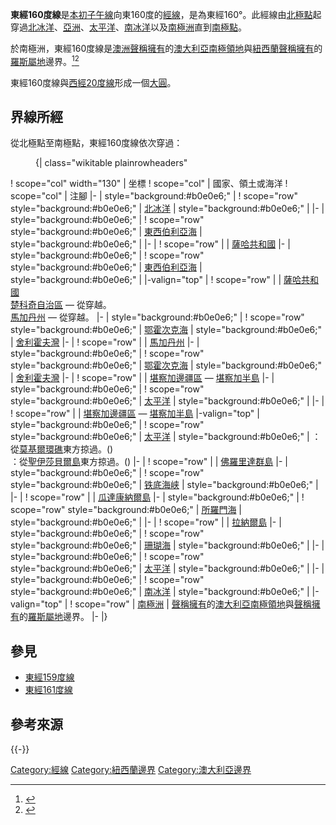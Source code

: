 {{Location map-line|lon=160}}
{{kml}}

'''東經160度線'''是[[本初子午線|本初子午線]]向東160度的[[經線|經線]]，是為東經160°。此經線由[[北極點|北極點]]起穿過[[北冰洋|北冰洋]]、[[亞洲|亞洲]]、[[太平洋|太平洋]]、[[南冰洋|南冰洋]]以及[[南極洲|南極洲]]直到[[南極點|南極點]]。

於南極洲，東經160度線是[[澳洲|澳洲]][[南極領地|聲稱擁有]]的[[澳大利亞南極領地|澳大利亞南極領地]]與[[紐西蘭|紐西蘭]][[南極領地|聲稱擁有]]的[[羅斯屬地|羅斯屬地]]邊界。<ref>{{cite web |url=http://www.crwflags.com/fotw/flags/nz-aq.html |title=Ross Dependency (New Zealand) |accessdate=2016年1月9日 |publisher=crwflags.com |language=en |archive-date=2021年10月28日 |archive-url=https://web.archive.org/web/20211028084417/https://www.crwflags.com/fotw/flags/nz-aq.html }}</ref><ref>{{cite web |url=http://www.australiaadventures.com/australian_antarctic_territory.htm |title=Australian Antarctic Territory at Australia Adventures |accessdate=2016年1月9日 |publisher=Australia Adventures |language=en |archive-url=https://web.archive.org/web/20160305065008/http://www.australiaadventures.com/australian_antarctic_territory.htm |archive-date=2016年3月5日 |dead-url=yes }}</ref>

東經160度線與[[西經20度線|西經20度線]]形成一個[[大圓|大圓]]。

==界線所經==
從北極點至南極點，東經160度線依次穿過：

:{| class="wikitable plainrowheaders"
! scope="col" width="130" | 坐標
! scope="col" | 國家、領土或海洋
! scope="col" | 注腳
|-
| style="background:#b0e0e6;" | {{Coord|90|0|N|160|0|E|type:waterbody|name=Arctic Ocean}}
! scope="row" style="background:#b0e0e6;" | [[北冰洋|北冰洋]]
| style="background:#b0e0e6;" |
|-
| style="background:#b0e0e6;" | {{Coord|76|20|N|160|0|E|type:waterbody|name=East Siberian Sea}}
! scope="row" style="background:#b0e0e6;" | [[東西伯利亞海|東西伯利亞海]]
| style="background:#b0e0e6;" |
|-
| {{Coord|70|26|N|160|0|E|type:country|name=Russia}}
! scope="row" | {{RUS}}
| [[薩哈共和國|薩哈共和國]]
|-
| style="background:#b0e0e6;" | {{Coord|70|9|N|160|0|E|type:waterbody|name=East Siberian Sea}}
! scope="row" style="background:#b0e0e6;" | [[東西伯利亞海|東西伯利亞海]]
| style="background:#b0e0e6;" |
|-valign="top"
| {{Coord|69|45|N|160|0|E|type:country|name=Russia}}
! scope="row" | {{RUS}}
| [[薩哈共和國|薩哈共和國]]<br/> [[楚科奇自治區|楚科奇自治區]] — 從{{Coord|68|15|N|160|0|E|type:adm1st_region|name=Chukotka Autonomous Okrug}}穿越。<br/> [[馬加丹州|馬加丹州]] — 從{{Coord|65|31|N|160|0|E|type:adm1st_region|name=Magadan Oblast}}穿越。
|-
| style="background:#b0e0e6;" | {{Coord|61|47|N|160|0|E|type:waterbody|name=Sea of Okhotsk}}
! scope="row" style="background:#b0e0e6;" | [[鄂霍次克海|鄂霍次克海]]
| style="background:#b0e0e6;" | [[舍利霍夫灣|舍利霍夫灣]]
|-
| {{Coord|61|22|N|160|0|E|type:country|name=Russia}}
! scope="row" | {{RUS}}
| [[馬加丹州|馬加丹州]]
|-
| style="background:#b0e0e6;" | {{Coord|60|57|N|160|0|E|type:waterbody|name=Sea of Okhotsk}}
! scope="row" style="background:#b0e0e6;" | [[鄂霍次克海|鄂霍次克海]]
| style="background:#b0e0e6;" | [[舍利霍夫灣|舍利霍夫灣]]
|-
| {{Coord|59|11|N|160|0|E|type:country|name=Russia}}
! scope="row" | {{RUS}}
| [[堪察加邊疆區|堪察加邊疆區]] — [[堪察加半島|堪察加半島]]
|-
| style="background:#b0e0e6;" | {{Coord|54|7|N|160|0|E|type:waterbody|name=Pacific Ocean}}
! scope="row" style="background:#b0e0e6;" | [[太平洋|太平洋]]
| style="background:#b0e0e6;" |
|-
| {{Coord|53|15|N|160|0|E|type:country|name=Russia}}
! scope="row" | {{RUS}}
| [[堪察加邊疆區|堪察加邊疆區]] — [[堪察加半島|堪察加半島]]
|-valign="top"
| style="background:#b0e0e6;" | {{Coord|53|6|N|160|0|E|type:waterbody|name=Pacific Ocean}}
! scope="row" style="background:#b0e0e6;" | [[太平洋|太平洋]]
| style="background:#b0e0e6;" | {{FSM}}：從[[莫基爾環礁|莫基爾環礁]]東方掠過。({{Coord|6|42|N|159|46|E|type:isle|name=Mokil}})<br/> {{SLB}}：從[[聖伊莎貝爾島|聖伊莎貝爾島]]東方掠過。({{Coord|8|33|S|159|54|E|type:isle|name=Santa Isabel Island}})
|-
| {{Coord|8|53|S|160|0|E|type:country|name=Solomon Islands}}
! scope="row" | {{SLB}}
| [[佛羅里達群島|佛羅里達群島]]
|-
| style="background:#b0e0e6;" | {{Coord|8|55|S|160|0|E|type:waterbody|name=Ironbottom Sound}}
! scope="row" style="background:#b0e0e6;" | [[铁底海峡|铁底海峡]]
| style="background:#b0e0e6;" |
|-
| {{Coord|9|25|S|160|0|E|type:country|name=Solomon Islands}}
! scope="row" | {{SLB}}
| [[瓜達康納爾島|瓜達康納爾島]]
|-
| style="background:#b0e0e6;" | {{Coord|9|49|S|160|0|E|type:waterbody|name=Solomon Sea}}
! scope="row" style="background:#b0e0e6;" | [[所羅門海|所羅門海]]
| style="background:#b0e0e6;" |
|-
| {{Coord|11|28|S|160|0|E|type:country|name=Solomon Islands}}
! scope="row" | {{SLB}}
| [[拉納爾島|拉納爾島]]
|-
| style="background:#b0e0e6;" | {{Coord|11|35|S|160|0|E|type:waterbody|name=Coral Sea}}
! scope="row" style="background:#b0e0e6;" | [[珊瑚海|珊瑚海]]
| style="background:#b0e0e6;" |
|-
| style="background:#b0e0e6;" | {{Coord|29|9|S|160|0|E|type:waterbody|name=Pacific Ocean}}
! scope="row" style="background:#b0e0e6;" | [[太平洋|太平洋]]
| style="background:#b0e0e6;" |
|-
| style="background:#b0e0e6;" | {{Coord|60|0|S|160|0|E|type:waterbody|name=Southern Ocean}}
! scope="row" style="background:#b0e0e6;" | [[南冰洋|南冰洋]]
| style="background:#b0e0e6;" |
|-valign="top"
| {{Coord|69|44|S|160|0|E|type:country|name=Antarctica}}
! scope="row" | [[南極洲|南極洲]]
| {{AUS}}[[南極領地|聲稱擁有]]的[[澳大利亞南極領地|澳大利亞南極領地]]與{{NZL}}[[南極領地|聲稱擁有]]的[[羅斯屬地|羅斯屬地]]邊界。
|-
|}

==參見==
*[[東經159度線|東經159度線]]
*[[東經161度線|東經161度線]]

==參考來源==
{{reflist}}
{{-}}
{{geographical coordinates|state=collapsed}}

[[Category:經線|Category:經線]]
[[Category:紐西蘭邊界|Category:紐西蘭邊界]]
[[Category:澳大利亞邊界|Category:澳大利亞邊界]]